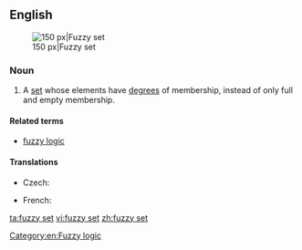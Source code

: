 ==English==
{{wikipedia}}
[[Image:Fuzzy crisp.gif|thumb|right|150 px|Fuzzy set]]

===Noun===
{{en-noun|head=[[fuzzy]] [[set]]}}

# {{context|fuzzy set theory|fuzzy logic|lang=en}} A [[set]] whose elements have [[degree]]s of membership, instead of only full and empty membership.

====Related terms====
* [[fuzzy logic]]

====Translations====
{{trans-top|set}}
* Czech: {{t|cs|fuzzy množina|f}}
{{trans-mid}}
* French: {{t|fr|ensemble flou|m}}
{{trans-bottom}}

[[Category:en:Fuzzy logic]]

[[ta:fuzzy set]]
[[vi:fuzzy set]]
[[zh:fuzzy set]]